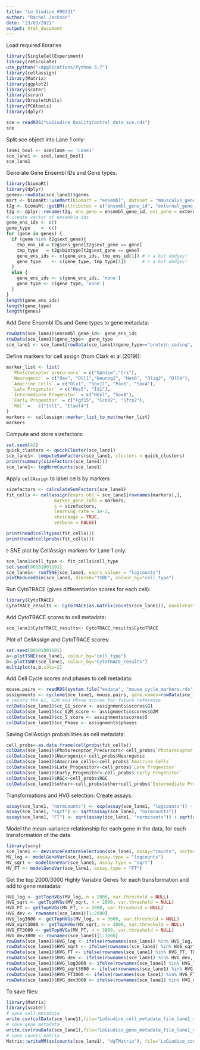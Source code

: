 ```yaml
---
title: "Lo_Giudice_090321"
author: "Rachel Jackson"
date: "23/03/2021"
output: html_document
---
```


Load required libraries
```r
library(SingleCellExperiment)
library(reticulate)
use_python("/Applications/Python 3.7")
library(cellassign)
library(Matrix)
library(ggplot2)
library(scater)
library(scran)
library(DropletUtils)
library(PCAtools)
library(dplyr)

```

```r
sce = readRDS("LoGiudice_QualityControl_data_sce.rds")
sce
```
Split sce object into Lane 1 only:
```r
lane1_bool <- sce$lane == 'Lane1'
sce_lane1 <- sce[,lane1_bool]
sce_lane1
```

Generate Gene Ensembl IDs and Gene types:
```r
library(biomaRt)
library(dplyr)
genes<-rowData(sce_lane1)$genes
mart <- biomaRt::useMart(biomart = "ensembl", dataset = "mmusculus_gene_ensembl")
t2g <- biomaRt::getBM(attributes = c("ensembl_gene_id", "external_gene_name", "gene_biotype"), mart = mart)
t2g <- dplyr::rename(t2g, ens_gene = ensembl_gene_id, ext_gene = external_gene_name, biotype = gene_biotype)
# create vector of ensemble ids
gene_ens_ids <- c()
gene_type    <- c()
for (gene in genes) {
  if (gene %in% t2g$ext_gene){
    tmp_ens_id = t2g$ens_gene[t2g$ext_gene == gene]
    tmp_type   = t2g$biotype[t2g$ext_gene == gene]
    gene_ens_ids <- c(gene_ens_ids, tmp_ens_id[1]) # < a bit dodgey!
    gene_type    <- c(gene_type, tmp_type[1])      # < a bit dodgey!
  }
  else {
    gene_ens_ids <- c(gene_ens_ids, 'none')
    gene_type <- c(gene_type, 'none')
  }
}
length(gene_ens_ids)
length(gene_type)
length(genes)
```

Add Gene Ensembl IDs and Gene types to gene metadata:
```r
rowData(sce_lane1)$ensembl_gene_id<- gene_ens_ids
rowData(sce_lane1)$gene_type<- gene_type
sce_lane1 <- sce_lane1[rowData(sce_lane1)$gene_type=="protein_coding",]
```

Define markers for cell assign (from Clark et al.(2019)):
```r
marker_list <- list(
  `Photoreceptor precursors` = c("Opn1sw","Crx"),
  `Neurogenic` = c("Rax", "Dll1","Neurog2", "Hes6", "Olig2", "Dll4"),
  `Amacrine Cells` = c("Dlx1", "Sox11", "Pax6", "Sox4"),
  `Late Progenitor` = c("Hes5", "Id1"),
  `Intermediate Progenitor` = c("Heyl", "Sox8"),
  `Early Progenitor` = c("Fgf15", "Ccnd2", "Sfrp2"), 
  `RGC` =   c("Isl1", "Elavl4")
)
markers <- cellassign::marker_list_to_mat(marker_list)
markers
```

Compute and store sizefactors:
```r
set.seed(42)
quick_clusters <- quickCluster(sce_lane1)
sce_lane1<- computeSumFactors(sce_lane1, clusters = quick_clusters)
print(summary(sizeFactors(sce_lane1)))
sce_lane1<- logNormCounts(sce_lane1)
```

Apply `cellAssign` to label cells by markers
```r
sizefactors <- calculateSumFactors(sce_lane1)
fit_cells <- cellassign(exprs_obj = sce_lane1[rownames(markers),], 
                  marker_gene_info = markers, 
                  s = sizefactors, 
                  learning_rate = 1e-2, 
                  shrinkage = TRUE,
                  verbose = FALSE)

print(head(celltypes(fit_cells)))
print(head(cellprobs(fit_cells)))
```
t-SNE plot by CellAssign markers for Lane 1 only:
```r
sce_lane1$cell_type <- fit_cells$cell_type
set.seed(00101001101)
sce_lane1<- runTSNE(sce_lane1, exprs_values = "logcounts")
plotReducedDim(sce_lane1, dimred="TSNE", colour_by="cell_type") 
```

Run CytoTRACE (gives differentiation scores for each cell):
```r
library(CytoTRACE)
CytoTRACE_results <- CytoTRACE(as.matrix(counts(sce_lane1)), enableFast = TRUE, ncores = 2)
```
Add CytoTRACE scores to cell metadata:
```r
sce_lane1$CytoTRACE_results<- CytoTRACE_results$CytoTRACE
```

Plot of CellAssign and CytoTRACE scores:
```r
set.seed(00101001101)
a<-plotTSNE(sce_lane1, colour_by="cell_type")
b<-plotTSNE(sce_lane1, colour_by="CytoTRACE_results")
multiplot(a,b,cols=2)

```

Add Cell Cycle scores and phases to cell metadata:
```r
mouse.pairs <- readRDS(system.file("exdata", "mouse_cycle_markers.rds", package="scran"))
assignments <- cyclone(sce_lane1, mouse.pairs, gene.names=rowData(sce_lane1)$ensembl_gene_id)
# record the G1, G2M and Phase scores for future reference
colData(sce_lane1)$cc_G1_score <- assignments$scores$G1
colData(sce_lane1)$cc_G2M_score <- assignments$scores$G2M
colData(sce_lane1)$cc_S_score <- assignments$scores$S
colData(sce_lane1)$cc_Phase <- assignments$phases
```

Saving CellAssign probabilities as cell metadata:
```r
cell_probs<-as.data.frame(cellprobs(fit_cells))
colData(sce_lane1)$Photoreceptor_Precursors<-cell_probs$`Photoreceptor precursors`
colData(sce_lane1)$Neurogenic<-cell_probs$Neurogenic
colData(sce_lane1)$Amacrine_cells<-cell_probs$`Amacrine Cells`
colData(sce_lane1)$Late_Progenitor<-cell_probs$`Late Progenitor`
colData(sce_lane1)$Early_Progenitor<-cell_probs$`Early Progenitor`
colData(sce_lane1)$RGC<-cell_probs$RGC
colData(sce_lane1)$other<-cell_probs$other+cell_probs$`Intermediate Progenitor`
```

Transformations and HVG selection:
Create assays:
```r
assay(sce_lane1, "normcounts") <- exp(assay(sce_lane1, "logcounts")) - 1
assay(sce_lane1, "sqrt") <- sqrt(assay(sce_lane1, "normcounts"))
assay(sce_lane1, "FT") <- sqrt(assay(sce_lane1, "normcounts")) + sqrt(assay(sce_lane1, "normcounts") + 1)
```
Model the mean-variance relationship for each gene in the data, for each transformation of the data
```r
library(scry)
sce_lane1 <- devianceFeatureSelection(sce_lane1, assay="counts", sorted=TRUE)
MV_log <- modelGeneVar(sce_lane1, assay.type = "logcounts")
MV_sqrt <- modelGeneVar(sce_lane1, assay.type = "sqrt")
MV_FT <- modelGeneVar(sce_lane1, assay.type = "FT")
```
Get the top 2000/3000 Highly Variable Genes for each transformation and add to gene metadata:
```r
HVG_log <- getTopHVGs(MV_log, n = 2000, var.threshold = NULL)
HVG_sqrt <- getTopHVGs(MV_sqrt, n = 2000, var.threshold = NULL)
HVG_FT <- getTopHVGs(MV_FT, n = 2000, var.threshold = NULL)
HVG_dev <- rownames(sce_lane1)[1:2000]
HVG_log3000 <- getTopHVGs(MV_log, n = 3000, var.threshold = NULL)
HVG_sqrt3000 <- getTopHVGs(MV_sqrt, n = 3000, var.threshold = NULL)
HVG_FT3000 <- getTopHVGs(MV_FT, n = 3000, var.threshold = NULL)
HVG_dev3000 <- rownames(sce_lane1)[1:3000]
rowData(sce_lane1)$HVG_log <- ifelse(rownames(sce_lane1) %in% HVG_log, TRUE, FALSE)
rowData(sce_lane1)$HVG_sqrt <- ifelse(rownames(sce_lane1) %in% HVG_sqrt, TRUE, FALSE)
rowData(sce_lane1)$HVG_FT <- ifelse(rownames(sce_lane1) %in% HVG_FT, TRUE, FALSE)
rowData(sce_lane1)$HVG_dev <- ifelse(rownames(sce_lane1) %in% HVG_dev, TRUE, FALSE)
rowData(sce_lane1)$HVG_log3000 <- ifelse(rownames(sce_lane1) %in% HVG_log3000, TRUE, FALSE)
rowData(sce_lane1)$HVG_sqrt3000 <- ifelse(rownames(sce_lane1) %in% HVG_sqrt3000, TRUE, FALSE)
rowData(sce_lane1)$HVG_FT3000 <- ifelse(rownames(sce_lane1) %in% HVG_FT3000, TRUE, FALSE)
rowData(sce_lane1)$HVG_dev3000 <- ifelse(rownames(sce_lane1) %in% HVG_dev3000, TRUE, FALSE)
```

To save files:
```r
library(Matrix)
library(scater)
# save cell_metadata
write.csv(colData(sce_lane1),file="LoGiudice_cell_metadata_file_lane1_4")
# save gene metadata
write.csv(rowData(sce_lane1),file="LoGiudice_gene_metadata_file_lane1_4")
# save counts matrix
Matrix::writeMM(as(counts(sce_lane1), "dgTMatrix"), file='LoGiudice_counts_file_lane1_4' )
```




